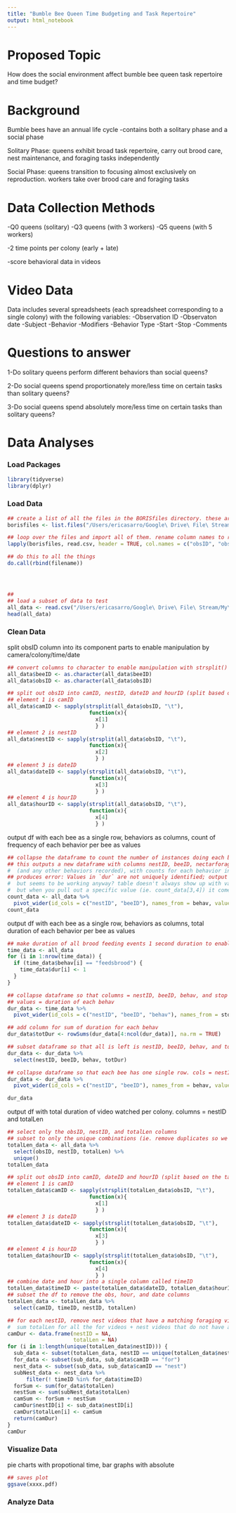```yaml
---
title: "Bumble Bee Queen Time Budgeting and Task Repertoire"
output: html_notebook
---
```


# Proposed Topic
How does the social environment affect bumble bee queen task repertoire and time budget?


# Background
Bumble bees have an annual life cycle
-contains both a solitary phase and a social phase

Solitary Phase: queens exhibit broad task repertoire, carry out brood care, nest maintenance, and foraging tasks independently

Social Phase: queens transition to focusing almost exclusively on reproduction. workers take over brood care and foraging tasks


# Data Collection Methods
-Q0 queens (solitary)
-Q3 queens (with 3 workers)
-Q5 queens (with 5 workers)

-2 time points per colony (early + late)

-score behavioral data in videos


# Video Data
Data includes several spreadsheets (each spreadsheet corresponding to a single colony) with the following variables:
-Observation ID
-Observaton date
-Subject
-Behavior
-Modifiers
-Behavior Type
-Start 
-Stop 
-Comments


# Questions to answer

1-Do solitary queens perform different behaviors than social queens?

2-Do social queens spend proportionately more/less time on certain tasks than solitary queens?

3-Do social queens spend absolutely more/less time on certain tasks than solitary queens?


# Data Analyses

### Load Packages
```r
library(tidyverse)
library(dplyr)
```





### Load Data
```r

## create a list of all the files in the BORISfiles directory. these are all the files we want to import
borisfiles <- list.files("/Users/ericasarro/Google\ Drive\ File\ Stream/My\ Drive/WoodardLab.shared/Projects/2018.Awesome.Summer.Experiments/Raw\ Data/BORISfiles")

## loop over the files and import all of them. rename column names to remove "." and make shorter
lapply(borisfiles, read.csv, header = TRUE, col.names = c("obsID", "obsDate", "filename", "totalLen", "fps", "beeID", "behav", "mod", "behavType", "start", "stop", "dur", "comStart", "comStop"))

## do this to all the things 
do.call(rbind(filename))




##
## load a subset of data to test
all_data <- read.csv("/Users/ericasarro/Google\ Drive\ File\ Stream/My\ Drive/MasterProjects/18Su_AwesomeSummer/MockData/AggEvents.csv", header = TRUE, col.names = c("obsID", "obsDate", "filename", "totalLen", "fps", "beeID", "behav", "mod", "behavType", "start", "stop", "dur", "comStart", "comStop" ))
head(all_data)

```





### Clean Data
split obsID column into its component parts to enable manipulation by camera/colony/time/date
```r
## convert columns to character to enable manipulation with strsplit() and subset(startsWith())
all_data$beeID <- as.character(all_data$beeID)
all_data$obsID <- as.character(all_data$obsID)

## split out obsID into camID, nestID, dateID and hourID (split based on the tab (\t) between elements)
## element 1 is camID
all_data$camID <- sapply(strsplit(all_data$obsID, "\t"), 
                          function(x){
                            x[1]
                            } )
## element 2 is nestID
all_data$nestID <- sapply(strsplit(all_data$obsID, "\t"), 
                          function(x){
                            x[2]
                            } )
## element 3 is dateID
all_data$dateID <- sapply(strsplit(all_data$obsID, "\t"), 
                          function(x){ 
                            x[3]
                            } )
## element 4 is hourID
all_data$hourID <- sapply(strsplit(all_data$obsID, "\t"), 
                          function(x){ 
                            x[4]
                            } )
```
output df with each bee as a single row, behaviors as columns, count of frequency of each behavior per bee as values
```r
## collapse the dataframe to count the number of instances doing each behavior
## this outputs a new dataframe with columns nestID, beeID, nectarforaging, feedsbrood, pollenforaging 
#  (and any other behaviors recorded), with counts for each behavior in as values
## produces error: Values in `dur` are not uniquely identified; output will contain list-cols. 
#  but seems to be working anyway? table doesn't always show up with values (sometimes says <S3: vctrs_list_of>), 
#  but when you pull out a specific value (ie. count_data[3,4]) it comes up with the right number
count_data <- all_data %>%
  pivot_wider(id_cols = c("nestID", "beeID"), names_from = behav, values_from = dur)
count_data

```
output df with each bee as a single row, behaviors as columns, total duration of each behavior per bee as values
```r
## make duration of all brood feeding events 1 second duration to enable duration comparisons
time_data <- all_data
for (i in 1:nrow(time_data)) {
  if (time_data$behav[i] == "feedsbrood") {
    time_data$dur[i] <- 1
  }
}

## collapse dataframe so that columns = nestID, beeID, behav, and stop times for each behavior. 
## values = duration of each behav
dur_data <- time_data %>%
  pivot_wider(id_cols = c("nestID", "beeID", "behav"), names_from = stop, values_from = dur)

## add column for sum of duration for each behav
dur_data$totDur <- rowSums(dur_data[4:ncol(dur_data)], na.rm = TRUE)

## subset dataframe so that all is left is nestID, beeID, behav, and totDur
dur_data <- dur_data %>%
  select(nestID, beeID, behav, totDur)

## collapse dataframe so that each bee has one single row. cols = nestID, beeID, nectarforaging, *other behaviors
dur_data <- dur_data %>%
  pivot_wider(id_cols = c("nestID", "beeID"), names_from = behav, values_from = totDur)

dur_data
```
output df with total duration of video watched per colony. columns = nestID and totalLen
```r
## select only the obsID, nestID, and totalLen columns
## subset to only the unique combinations (ie. remove duplicates so we don't count more time than we watched)
totalLen_data <- all_data %>%
  select(obsID, nestID, totalLen) %>%
  unique()
totalLen_data

## split out obsID into camID, dateID and hourID (split based on the tab (\t) between elements)
## element 1 is camID
totalLen_data$camID <- sapply(strsplit(totalLen_data$obsID, "\t"), 
                          function(x){
                            x[1]
                            } )
## element 3 is dateID
totalLen_data$dateID <- sapply(strsplit(totalLen_data$obsID, "\t"), 
                          function(x){ 
                            x[3]
                            } )
## element 4 is hourID
totalLen_data$hourID <- sapply(strsplit(totalLen_data$obsID, "\t"), 
                          function(x){ 
                            x[4]
                            } )
## combine date and hour into a single column called timeID
totalLen_data$timeID <- paste(totalLen_data$dateID, totalLen_data$hourID)
## subset the df to remove the obs, hour, and date columns
totalLen_data <- totalLen_data %>%
  select(camID, timeID, nestID, totalLen)

## for each nestID, remove nest videos that have a matching foraging video (i.e. watched twice)
#  sum totalLen for all the for videos + nest videos that do not have a matching for video
camDur <- data.frame(nestID = NA,
                     totalLen = NA)
for (i in 1:length(unique(totalLen_data$nestID))) {
  sub_data <- subset(totalLen_data, nestID == unique(totalLen_data$nestID)[i])
  for_data <- subset(sub_data, sub_data$camID == "for")
  nest_data <- subset(sub_data, sub_data$camID == "nest")
  subNest_data <- nest_data %>%
      filter(! timeID %in% for_data$timeID)
  forSum <- sum(for_data$totalLen)
  nestSum <- sum(subNest_data$totalLen)
  camSum <- forSum + nestSum
  camDur$nestID[i] <- sub_data$nestID[i] 
  camDur$totalLen[i] <- camSum
  return(camDur)
}
camDur
```





### Visualize Data
pie charts with propotional time, bar graphs with absolute
```r
## saves plot
ggsave(xxxx.pdf)

```





### Analyze Data
```r

```





